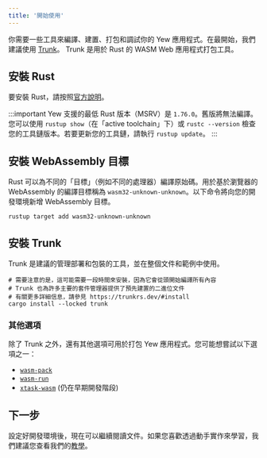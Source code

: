 ```yaml
---
title: '開始使用'
---
```


你需要一些工具來編譯、建置、打包和調試你的 Yew 應用程式。在最開始，我們建議使用 [Trunk](https://trunkrs.dev/)。 Trunk 是用於 Rust 的 WASM Web 應用程式打包工具。

## 安裝 Rust

要安裝 Rust，請按照[官方說明](https://www.rust-lang.org/tools/install)。

:::important
Yew 支援的最低 Rust 版本（MSRV）是 `1.76.0`。舊版將無法編譯。您可以使用 `rustup show`（在「active toolchain」下）或 `rustc --version` 檢查您的工具鏈版本。若要更新您的工具鏈，請執行 `rustup update`。
:::

## 安裝 WebAssembly 目標

Rust 可以為不同的「目標」（例如不同的處理器）編譯原始碼。用於基於瀏覽器的 WebAssembly 的編譯目標稱為 `wasm32-unknown-unknown`。以下命令將向您的開發環境新增 WebAssembly 目標。

```shell
rustup target add wasm32-unknown-unknown
```

## 安裝 Trunk

Trunk 是建議的管理部署和包裝的工具，並在整個文件和範例中使用。

```shell
# 需要注意的是，這可能需要一段時間來安裝，因為它會從頭開始編譯所有內容
# Trunk 也為許多主要的套件管理器提供了預先建置的二進位文件
# 有關更多詳細信息，請參見 https://trunkrs.dev/#install
cargo install --locked trunk
```

### 其他選項

除了 Trunk 之外，還有其他選項可用於打包 Yew 應用程式。您可能想嘗試以下選項之一：

- [`wasm-pack`](https://rustwasm.github.io/wasm-pack/)
- [`wasm-run`](https://github.com/IMI-eRnD-Be/wasm-run)
- [`xtask-wasm`](https://github.com/rustminded/xtask-wasm/) (仍在早期開發階段)

## 下一步

設定好開發環境後，現在可以繼續閱讀文件。如果您喜歡透過動手實作來學習，我們建議您查看我們的[教學](../tutorial)。